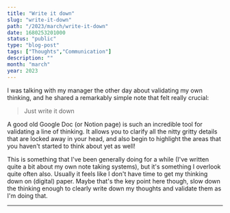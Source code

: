 ```yaml
---
title: "Write it down"
slug: "write-it-down"
path: "/2023/march/write-it-down"
date: 1680253201000
status: "public"
type: "blog-post"
tags: ["Thoughts","Communication"]
description: ""
month: "march"
year: 2023
---
```



I was talking with my manager the other day about validating my own thinking,
and he shared a remarkably simple note that felt really crucial:

> Just write it down

A good old Google Doc (or Notion page) is such an incredible tool for validating
a line of thinking. It allows you to clarify all the nitty gritty details that
are locked away in your head, and also begin to highlight the areas that you
haven't started to think about yet as well!

This is something that I've been generally doing for a while (I've written quite
a bit about my own note taking systems), but it's something I overlook quite
often also. Usually it feels like I don't have time to get my thinking down on
(digital) paper. Maybe that's the key point here though, slow down the thinking
enough to clearly write down my thoughts and validate them as I'm doing that.

---

